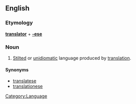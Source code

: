 ==English==

===Etymology===
'''[[translator]]''' + '''[[-ese]]'''

===Noun===
{{en-noun}}

# {{pejorative}} [[stilted|Stilted]] or [[unidiomatic]] language produced by [[translation]].

====Synonyms====
* [[translatese]]
* [[translationese]]

[[Category:Language]]